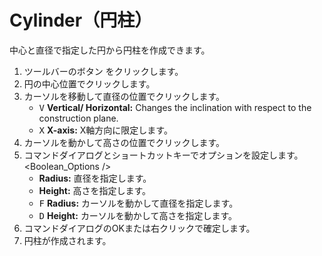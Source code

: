 
# Cylinder（円柱）

<Reference shortcut='Shift-C' command='Cylinder' button='ツールバー' />

中心と直径で指定した円から円柱を作成できます。

1. ツールバーのボタン <ButtonIcon type="button-cylinder" /> をクリックします。
2. 円の中心位置でクリックします。
3. カーソルを移動して直径の位置でクリックします。
   - <kbd>V</kbd> **Vertical/ Horizontal:** Changes the inclination with respect to the construction plane.
   - <kbd>X</kbd> **X-axis:** X軸方向に限定します。
4. カーソルを動かして高さの位置でクリックします。
5. コマンドダイアログとショートカットキーでオプションを設定します。
   <Boolean_Options />
   - **Radius:** 直径を指定します。
   - **Height:** 高さを指定します。
   - <kbd>F</kbd> **Radius:** カーソルを動かして直径を指定します。
   - <kbd>D</kbd> **Height:** カーソルを動かして高さを指定します。
5. コマンドダイアログのOKまたは右クリックで確定します。
6. 円柱が作成されます。

